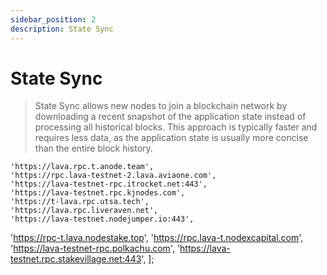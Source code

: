 ```yaml
---
sidebar_position: 2
description: State Sync
---
```


# State Sync

> State Sync allows new nodes to join a blockchain network by downloading a recent snapshot of the application state instead of processing all historical blocks. This approach is typically faster and requires less data, as the application state is usually more concise than the entire block history.



	'https://lava.rpc.t.anode.team',
	'https://rpc.lava-testnet-2.lava.aviaone.com',
	'https://lava-testnet-rpc.itrocket.net:443',
	'https://lava-testnet.rpc.kjnodes.com',
	'https://t-lava.rpc.utsa.tech',
	'https://lava.rpc.liveraven.net',
	'https://lava-testnet.nodejumper.io:443',
  'https://rpc-t.lava.nodestake.top',
  'https://rpc.lava-t.nodexcapital.com',
  'https://lava-testnet-rpc.polkachu.com',
  'https://lava-testnet.rpc.stakevillage.net:443',
];

<SelectPaste endpoints={endpoints} codeTemplate={stateSync} tip="Click on any RPC to paste it into the code block." />
